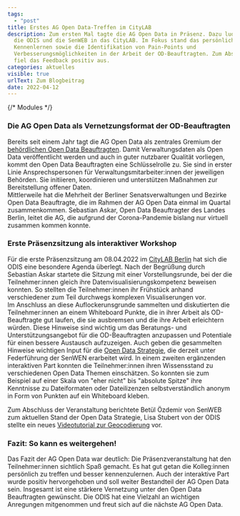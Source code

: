 ```yaml
---
tags:
  - "post"
title: Erstes AG Open Data-Treffen im CityLAB
description: Zum ersten Mal tagte die AG Open Data in Präsenz. Dazu luden
  die ODIS und die SenWEB in das CityLAB. Im Fokus stand das persönliche
  Kennenlernen sowie die Identifikation von Pain-Points und
  Verbesserungsmöglichkeiten in der Arbeit der OD-Beauftragten. Zum Abschied
  fiel das Feedback positiv aus.
categories: aktuelles
visible: true
urlText: Zum Blogbeitrag
date: 2022-04-12
---
```


{/* Modules */}

### Die AG Open Data als Vernetzungsformat der OD-Beauftragten

Bereits seit einem Jahr tagt die AG Open Data als zentrales Gremium der [behördlichen Open Data Beauftragten](https://www.berlin.de/sen/wirtschaft/digitalisierung/open-data/open-data-beauftragte/). Damit Verwaltungsdaten als Open Data veröffentlicht werden und auch in guter nutzbarer Qualität vorliegen, kommt den Open Data Beauftragten eine Schlüsselrolle zu. Sie sind in erster Linie Ansprechspersonen für Verwaltungsmitarbeiter:innen der jeweiligen Behörden. Sie initiieren, koordinieren und unterstützen Maßnahmen zur Bereitstellung offener Daten.  
Mittlerweile hat die Mehrheit der Berliner Senatsverwaltungen und Bezirke Open Data Beauftragte, die im Rahmen der AG Open Data einmal im Quartal zusammenkommen. Sebastian Askar, Open Data Beauftragter des Landes Berlin, leitet die AG, die aufgrund der Corona-Pandemie bislang nur virtuell zusammen kommen konnte.

### Erste Präsenzsitzung als interaktiver Workshop

Für die erste Präsenzsitzung am 08.04.2022 im [CityLAB Berlin](https://citylab-berlin.org/de/start/) hat sich die ODIS eine besondere Agenda überlegt. Nach der Begrüßung durch Sebastian Askar startete die Sitzung mit einer Vorstellungsrunde, bei der die Teilnehmer:innen gleich ihre Datenvisualisierungskompetenz beweisen konnten. So stellten die Teilnehmer:innen ihr Frühstück anhand verschiedener zum Teil durchwegs komplexen Visualiserungen vor.  
Im Anschluss an diese Auflockerunsgrunde sammelten und diskutierten die Teilnehmer:innen an einem Whiteboard Punkte, die in ihrer Arbeit als OD-Beauftragte gut laufen, die sie ausbremsen und die ihre Arbeit erleichtern würden. Diese Hinweise sind wichtig um das Beratungs- und Unterstützungsangebot für die OD-Beauftragten anzupassen und Potentiale für einen bessere Austausch aufzuzeigen. Auch geben die gesammelten Hinweise wichtigen Input für die [Open Data Strategie](https://strategie.odis-berlin.de), die derzeit unter Federführung der SenWEN erarbeitet wird. In einem zweiten ergänzenden interaktiven Part konnten die Teilnehmer:innen ihren Wissensstand zu verschiedenen Open Data Themen einschätzen. So konnten sie zum Beispiel auf einer Skala von "eher nicht" bis "absolute Spitze" ihre Kenntnisse zu Dateiformaten oder Dateilizenzen selbstverständlich anonym in Form von Punkten auf ein Whiteboard kleben.

Zum Abschluss der Veranstaltung berichtete Betül Özdemir von SenWEB zum aktuellen Stand der Open Data Strategie, Lisa Stubert von der ODIS stellte ein neues [Videotutorial zur Geocodierung](http://odis-berlin.de/ressourcen/geocodierung.html) vor.

### Fazit: So kann es weitergehen!

Das Fazit der AG Open Data war deutlich: Die Präsenzveranstaltung hat den Teilnehmer:innen sichtlich Spaß gemacht. Es hat gut getan die Kolleg:innen persönlich zu treffen und besser kennenzulernen. Auch der interaktive Part wurde positiv hervorgehoben und soll weiter Bestandteil der AG Open Data sein. Insgesamt ist eine stärkere Vernetzung unter den Open Data Beauftragten gewünscht. Die ODIS hat eine Vielzahl an wichtigen Anregungen mitgenommen und freut sich auf die nächste AG Open Data.

<ImageSection
  src= "Gruppenfoto_AGopendata2.jpg"
  caption="Gruppenfoto der AG Open Data vor dem CityLAB Berlin"
/>
